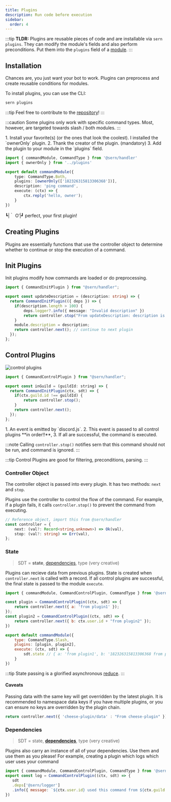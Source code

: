 ```yaml
---
title: Plugins 
description: Run code before execution
sidebar:
  order: 4
---
```


:::tip
**TLDR:** Plugins are reusable pieces of code and are installable via `sern plugins`.
They can modify the module's fields and also perform preconditions.
Put them into the `plugins` field of a [module](/v4/reference/modules). 
:::

## Installation

Chances are, you just want your bot to work. Plugins can preprocess and create reusable conditions for modules.

To install plugins, you can use the CLI:

```sh
sern plugins
```
:::tip 
Feel free to contribute to the [repository](https://github.com/sern-handler/awesome-plugins)!
:::

:::caution
Some plugins only work with specific command types. Most, however, are targeted towards slash / both modules.
:::


<Steps>
1. Install your favorite(s) (or the ones that look the coolest).  I installed the `ownerOnly` plugin. 
2. Thank the creator of the plugin. (mandatory)
3. Add the plugin to your module in the `plugins` field.
</Steps>

```ts title="src/commands/ping.ts" {6}
import { commandModule, CommandType } from '@sern/handler'
import { ownerOnly } from '../plugins'

export default commandModule({
    type: CommandType.Both,
    plugins: [ownerOnly(['182326315813306368'])],
    description: 'ping command',
    execute: (ctx) => {
        ctx.reply('hello, owner');
    }
})
```
┗|｀ O′|┛ perfect, your first plugin!

## Creating Plugins

Plugins are essentially functions that use the controller object to determine whether to continue or stop the execution of a command.

## Init Plugins

Init plugins modify how commands are loaded or do preprocessing.
```ts title="src/plugins/updateDescription.js" {3} {9}
import { CommandInitPlugin } from "@sern/handler";

export const updateDescription = (description: string) => {
  return CommandInitPlugin(({ deps }) => {
    if(description.length > 100) {
        deps.logger?.info({ message: "Invalid description" })
        return controller.stop("From updateDescription: description is invalid");
    }
    module.description = description;
    return controller.next(); // continue to next plugin
  });
};
```

## Control Plugins

![control plugins](~/assets/docs/event-plugins.png)


```js
import { CommandControlPlugin } from "@sern/handler";

export const inGuild = (guildId: string) => {
  return CommandInitPlugin(ctx, sdt) => {
    if(ctx.guild.id !== guildId) {
        return controller.stop();
    }
    return controller.next();
  });
};

```
<Steps>
1. An event is emitted by `discord.js`.
2. This event is passed to all control plugins **in order!!**,
3. If all are successful, the command is executed.
</Steps>

:::note
Calling `controller.stop()` notifies sern that this command should not be run, and command is ignored.
:::

:::tip
Control Plugins are good for filtering, preconditions, parsing.
:::


### Controller Object

The controller object is passed into every plugin. It has two methods: `next` and `stop`.

Plugins use the controller to control the flow of the command. For example, if a plugin fails, it calls `controller.stop()` to prevent the command from executing.

```ts
// Reference object, import this from @sern/handler
const controller = {
    next: (val?: Record<string,unknown>) => Ok(val),
    stop: (val?: string) => Err(val),
};
```

### State 
> SDT = **state**, [dependencies](/v4/reference/dependencies), type (very creative) <br/>

Plugins can recieve data from previous plugins. State is created when `controller.next` is called with a record. 
If all control plugins are successful, the final state is passed to the module `execute`.

```js
import { commandModule, CommandControlPlugin, CommandType } from '@sern/handler'

const plugin = CommandControlPlugin((ctx, sdt) => {
    return controller.next({ a: 'from plugin1' });
});
const plugin2 = CommandControlPlugin((ctx, sdt) => {
    return controller.next({ b: ctx.user.id + "from plugin2" });
})

export default commandModule({ 
    type: CommandType.Slash,
    plugins: [plugin, plugin2],
    execute: (ctx, sdt) => {
        sdt.state // { a: 'from plugin1', b: '182326315813306368 from plugin2' }
    }
})
```

:::tip 
State passing is a glorified asynchronous [reduce](https://developer.mozilla.org/en-US/docs/Web/JavaScript/Reference/Global_Objects/Array/reduce).
:::

#### Caveats
Passing data with the same key will get overridden by the latest plugin. 
It is recommended to namespace data keys if you have multiple plugins, or you can ensure no keys are overridden by the 
plugin chain.
```js
return controller.next({ 'cheese-plugin/data' : "From cheese-plugin" })
```

### Dependencies
> SDT = state, **[dependencies](/v4/reference/dependencies)**, type (very creative) 

Plugins also carry an instance of all of your dependencies. Use them and use them as you please! For example,
creating a plugin which logs which user uses your command

```js 
import { commandModule, CommandControlPlugin, CommandType } from '@sern/handler'
export const log = CommandControlPlugin((ctx, sdt) => {
   sdt
   .deps['@sern/logger']
   .info({ message: `${ctx.user.id} used this command from ${ctx.guild.id}` });
})
```


